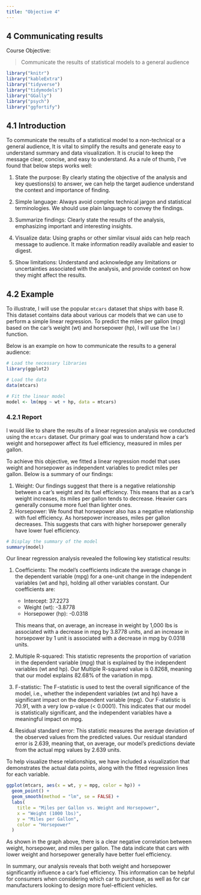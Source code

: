 ```yaml
---
title: "Objective 4"
---
```


## 4 Communicating results

Course Objective:

> Communicate the results of statistical models to a general audience

```r
library("knitr")
library("kableExtra")
library("tidyverse")
library("tidymodels")
library("GGally")
library("psych")
library("ggfortify")
```

## 4.1 Introduction

To communicate the results of a statistical model to a non-technical or a general audience, It is vital to simplify the results and generate easy to understand summary and data visualization. It is crucial to keep the message clear, concise, and easy to understand. As a rule of thumb, I've found that below steps works well:

1.  State the purpose: By clearly stating the objective of the analysis and key questions(s) to answer, we can help the target audience understand the context and importance of finding.

2.  Simple language: Always avoid complex technical jargon and statistical terminologies. We should use plain language to convey the findings.

3.  Summarize findings: Clearly state the results of the analysis, emphasizing important and interesting insights.

4.  Visualize data: Using graphs or other similar visual aids can help reach message to audience. It make information readily available and easier to digest.

5.  Show limitations: Understand and acknowledge any limitations or uncertainties associated with the analysis, and provide context on how they might affect the results.

## 4.2 Example

To illustrate, I will use the popular `mtcars` dataset that ships with base R. This dataset contains data about various car models that we can use to perform a simple linear regression. To predict the miles per gallon (mpg) based on the car's weight (wt) and horsepower (hp), I will use the `lm()` function.

Below is an example on how to communicate the results to a general audience:

```r
# Load the necessary libraries
library(ggplot2)

# Load the data
data(mtcars)

# Fit the linear model
model <- lm(mpg ~ wt + hp, data = mtcars)
```

### 4.2.1 Report

I would like to share the results of a linear regression analysis we conducted using the `mtcars` dataset. Our primary goal was to understand how a car's weight and horsepower affect its fuel efficiency, measured in miles per gallon.

To achieve this objective, we fitted a linear regression model that uses weight and horsepower as independent variables to predict miles per gallon. Below is a summary of our findings:

1.  Weight: Our findings suggest that there is a negative relationship between a car's weight and its fuel efficiency. This means that as a car's weight increases, its miles per gallon tends to decrease. Heavier cars generally consume more fuel than lighter ones.
2.  Horsepower: We found that horsepower also has a negative relationship with fuel efficiency. As horsepower increases, miles per gallon decreases. This suggests that cars with higher horsepower generally have lower fuel efficiency.

```r
# Display the summary of the model
summary(model)
```

Our linear regression analysis revealed the following key statistical results:

1.  Coefficients: The model's coefficients indicate the average change in the dependent variable (mpg) for a one-unit change in the independent variables (wt and hp), holding all other variables constant. Our coefficients are:

    -   Intercept: 37.2273
    -   Weight (wt): -3.8778
    -   Horsepower (hp): -0.0318

    This means that, on average, an increase in weight by 1,000 lbs is associated with a decrease in mpg by 3.8778 units, and an increase in horsepower by 1 unit is associated with a decrease in mpg by 0.0318 units.

2.  Multiple R-squared: This statistic represents the proportion of variation in the dependent variable (mpg) that is explained by the independent variables (wt and hp). Our Multiple R-squared value is 0.8268, meaning that our model explains 82.68% of the variation in mpg.

3.  F-statistic: The F-statistic is used to test the overall significance of the model, i.e., whether the independent variables (wt and hp) have a significant impact on the dependent variable (mpg). Our F-statistic is 70.91, with a very low p-value (\< 0.0001). This indicates that our model is statistically significant, and the independent variables have a meaningful impact on mpg.

4.  Residual standard error: This statistic measures the average deviation of the observed values from the predicted values. Our residual standard error is 2.639, meaning that, on average, our model's predictions deviate from the actual mpg values by 2.639 units.

To help visualize these relationships, we have included a visualization that demonstrates the actual data points, along with the fitted regression lines for each variable.

```r
ggplot(mtcars, aes(x = wt, y = mpg, color = hp)) +
  geom_point() +
  geom_smooth(method = "lm", se = FALSE) +
  labs(
    title = "Miles per Gallon vs. Weight and Horsepower",
    x = "Weight (1000 lbs)",
    y = "Miles per Gallon",
    color = "Horsepower"
  )
```

As shown in the graph above, there is a clear negative correlation between weight, horsepower, and miles per gallon. The data indicate that cars with lower weight and horsepower generally have better fuel efficiency.

In summary, our analysis reveals that both weight and horsepower significantly influence a car's fuel efficiency. This information can be helpful for consumers when considering which car to purchase, as well as for car manufacturers looking to design more fuel-efficient vehicles.
